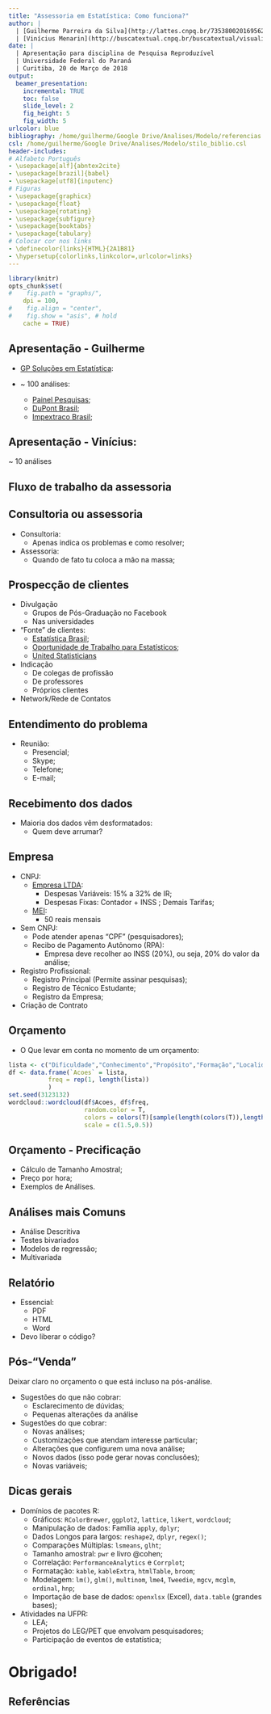 ```yaml
---
title: "Assessoria em Estatística: Como funciona?"
author: |
  | [Guilherme Parreira da Silva](http://lattes.cnpq.br/7353800201695627) & 
  | [Vinícius Menarin](http://buscatextual.cnpq.br/buscatextual/visualizacv.do?id=K4685238D3)
date: |
  | Apresentação para disciplina de Pesquisa Reproduzível
  | Universidade Federal do Paraná
  | Curitiba, 20 de Março de 2018
output: 
  beamer_presentation:
    incremental: TRUE
    toc: false
    slide_level: 2
    fig_height: 5
    fig_width: 5
urlcolor: blue
bibliography: /home/guilherme/Google Drive/Analises/Modelo/referencias.bib
csl: /home/guilherme/Google Drive/Analises/Modelo/stilo_biblio.csl
header-includes:
# Alfabeto Português
- \usepackage[alf]{abntex2cite}
- \usepackage[brazil]{babel}
- \usepackage[utf8]{inputenc}	
# Figuras
- \usepackage{graphicx}
- \usepackage{float}
- \usepackage{rotating}
- \usepackage{subfigure}
- \usepackage{booktabs}
- \usepackage{tabulary}
# Colocar cor nos links
- \definecolor{links}{HTML}{2A1B81}
- \hypersetup{colorlinks,linkcolor=,urlcolor=links}
---
```


```r
library(knitr)
opts_chunk$set(
#    fig.path = "graphs/",
    dpi = 100,
#    fig.align = "center",
#    fig.show = "asis", # hold
    cache = TRUE)
```

## Apresentação - Guilherme

- [GP Soluções em Estatística](http://facebook.com/gpsolucoesemestatistica):
\begin{figure}
\centering
\href{http://facebook.com/gpsolucoesemestatistica}{\includegraphics[width = 3cm, keepaspectratio]{logocompletacomfundo.png}}
\end{figure}

- ~ 100 análises:

    - [Painel Pesquisas](http://www.painelpesquisas.com.br/);
    - [DuPont Brasil](http://www.dupont.com.br/);
    - [Impextraco Brasil](https://www.impextraco.com/pt);

## Apresentação - Vinícius:

~ 10 análises

## Fluxo de trabalho da assessoria

\begin{figure}
\centering
\includegraphics[width = 10cm, keepaspectratio]{timeline.png}
\end{figure}

## Consultoria ou assessoria

- Consultoria:
    - Apenas indica os problemas e como resolver;

- Assessoria:
    - Quando de fato tu coloca a mão na massa;

## Prospecção de clientes

- Divulgação
    - Grupos de Pós-Graduação no Facebook
    - Nas universidades

- "Fonte" de clientes:
    - [Estatística Brasil](https://www.facebook.com/groups/estatistica.brasil/);
    - [Oportunidade de Trabalho para Estatísticos](https://www.facebook.com/groups/statjobs/);
    - [United Statisticians](https://unitedstatisticians.com/)
    
- Indicação
    - De colegas de profissão
    - De professores
    - Próprios clientes

- Network/Rede de Contatos

## Entendimento do problema

- Reunião:
    - Presencial;
    - Skype;
    - Telefone;
    - E-mail;
    
## Recebimento dos dados

- Maioria dos dados vêm desformatados:
    - Quem deve arrumar?
    
## Empresa
    
- CNPJ:
    - [Empresa LTDA](http://www.conre3.org.br/portal/consultoria-estatistica/):
        - Despesas Variáveis: 15% a 32% de IR;
        - Despesas Fixas: Contador + INSS ; Demais Tarifas;
    - [MEI](http://www.portaldoempreendedor.gov.br/):
        - 50 reais mensais

- Sem CNPJ: 
     - Pode atender apenas "CPF" (pesquisadores);
     - Recibo de Pagamento Autônomo (RPA):
        - Empresa deve recolher ao INSS (20%), ou seja, 20% do valor da análise;
        
- Registro Profissional:
     - Registro Principal (Permite assinar pesquisas);
     - Registro de Técnico Estudante;
     - Registro da Empresa;
        
- Criação de Contrato
    
## Orçamento

- O Que levar em conta no momento de um orçamento:

```r
lista <- c("Dificuldade","Conhecimento","Propósito","Formação","Localidade","Exigências","Tempo","Salario","Código","Customizações","Base","Análise","Apresentação","Experiência")
df <- data.frame(`Acoes` = lista,
           freq = rep(1, length(lista))
           )
set.seed(3123132)
wordcloud::wordcloud(df$Acoes, df$freq,
                     random.color = T,
                     colors = colors(T)[sample(length(colors(T)),length(lista))],
                     scale = c(1.5,0.5))
```

## Orçamento - Precificação

- Cálculo de Tamanho Amostral;
- Preço por hora;
- Exemplos de Análises.

## Análises mais Comuns

- Análise Descritiva
- Testes bivariados
- Modelos de regressão;
- Multivariada

## Relatório

- Essencial:
    - PDF
    - HTML
    - Word
    
- Devo liberar o código?

## Pós-"Venda"

Deixar claro no orçamento o que está incluso na pós-análise.

- Sugestões do que não cobrar:
    - Esclarecimento de dúvidas;
    - Pequenas alterações da análise

- Sugestões do que cobrar:
    - Novas análises;
    - Customizações que atendam interesse particular;
    - Alterações que configurem uma nova análise;
    - Novos dados (isso pode gerar novas conclusões);
    - Novas variáveis;
  
## Dicas gerais

- Domínios de pacotes R:
    - Gráficos: `RColorBrewer`, `ggplot2`, `lattice`, `likert`, `wordcloud`;
    - Manipulação de dados: Família `apply`, `dplyr`;
    - Dados Longos para largos: `reshape2`, `dplyr`, `regex()`;
    - Comparações Múltiplas: `lsmeans`, `glht`;
    - Tamanho amostral: `pwr` e livro @cohen;
    - Correlação: `PerformanceAnalytics` e `Corrplot`;
    - Formatação: `kable`, `kableExtra`, `htmlTable`, `broom`;
    - Modelagem: `lm()`, `glm()`, `multinom`, `lme4`, `Tweedie`, `mgcv`, `mcglm`, `ordinal`, `hnp`;
    - Importação de base de dados: `openxlsx` (Excel), `data.table` (grandes bases);
    
- Atividades na UFPR:
    - LEA;
    - Projetos do LEG/PET que envolvam pesquisadores;
    - Participação de eventos de estatística;
    
# Obrigado!

## Referências {.allowframebreaks}